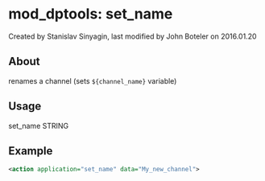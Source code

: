 
# mod_dptools: set_name 

 Created by  Stanislav Sinyagin, last modified by  John Boteler on 2016.01.20

## About

renames a channel (sets `${channel_name}` variable)

## Usage

set_name STRING

## Example

```xml
<action application="set_name" data="My_new_channel">
```


